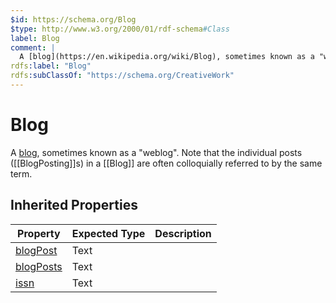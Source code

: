 ```yaml
---
$id: https://schema.org/Blog
$type: http://www.w3.org/2000/01/rdf-schema#Class
label: Blog
comment: |
  A [blog](https://en.wikipedia.org/wiki/Blog), sometimes known as a "weblog". Note that the individual posts ([[BlogPosting]]s) in a [[Blog]] are often colloquially referred to by the same term.
rdfs:label: "Blog"
rdfs:subClassOf: "https://schema.org/CreativeWork"
---
```


# Blog

A [blog](https://en.wikipedia.org/wiki/Blog), sometimes known as a "weblog". Note that the individual posts ([[BlogPosting]]s) in a [[Blog]] are often colloquially referred to by the same term.

## Inherited Properties

| Property | Expected Type | Description |
| --- | --- | --- |
| [blogPost](https://schema.org/blogPost) | Text |  |
| [blogPosts](https://schema.org/blogPosts) | Text |  |
| [issn](https://schema.org/issn) | Text |  |
